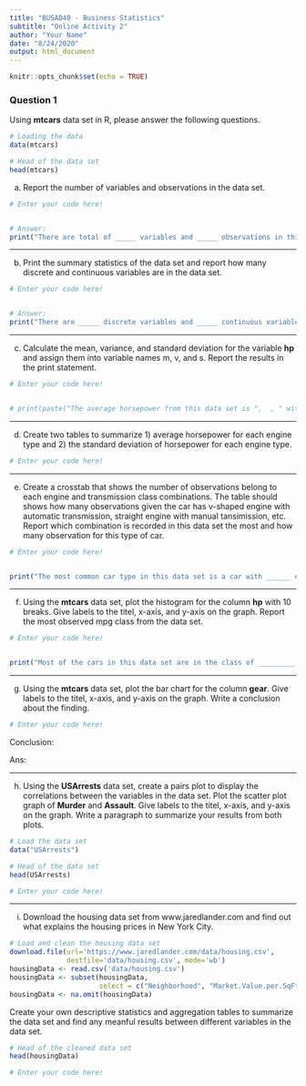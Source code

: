 ```yaml
---
title: "BUSAD40 - Business Statistics"
subtitle: "Online Activity 2"
author: "Your Name"
date: "8/24/2020"
output: html_document
---
```


```r
knitr::opts_chunk$set(echo = TRUE)
```

### Question 1

Using **mtcars** data set in R, please answer the following questions.

```r
# Loading the data
data(mtcars)

# Head of the data set
head(mtcars)
```

a. Report the number of variables and observations in the data set.

```r
# Enter your code here!


# Answer:
print("There are total of _____ variables and _____ observations in this data set.")
```

***

b. Print the summary statistics of the data set and report how many discrete and continuous variables are in the data set.

```r
# Enter your code here!


# Answer:
print("There are _____ discrete variables and _____ continuous variables in this data set.")
```

***

c. Calculate the mean, variance, and standard deviation for the variable **hp** and assign them into variable names m, v, and s. Report the results in the print statement.

```r
# Enter your code here!


# print(paste("The average horsepower from this data set is ",  , " with variance ",  , " and standard deviation",  , "."))
```

***

d. Create two tables to summarize 1) average horsepower for each engine type and 2) the standard deviation of horsepower for each engine type.

```r
# Enter your code here!


```

***

e. Create a crosstab that shows the number of observations belong to each engine and transmission class combinations. The table should shows how many observations given the car has v-shaped engine with automatic transmission, straight engine with manual tansimission, etc. Report which combination is recorded in this data set the most and how many observation for this type of car.

```r
# Enter your code here!


print("The most common car type in this data set is a car with ______ engine and _____ gears. There are total of _____ cars belong to this specification in the data set.")
```

***

f. Using the **mtcars** data set, plot the histogram for the column **hp** with 10 breaks. Give labels to the titel, x-axis, and y-axis on the graph. Report the most observed mpg class from the data set.

```r
# Enter your code here!


print("Most of the cars in this data set are in the class of _________ horsepower.")
```

***

g. Using the **mtcars** data set, plot the bar chart for the column **gear**. Give labels to the titel, x-axis, and y-axis on the graph. Write a conclusion about the finding.

```r
# Enter your code here!


```

Conclusion:

Ans: 

***

h. Using the **USArrests** data set, create a pairs plot to display the correlations between the variables in the data set. Plot the scatter plot graph of **Murder** and **Assault**. Give labels to the titel, x-axis, and y-axis on the graph. Write a paragraph to summarize your results from both plots.

```r
# Load the data set
data("USArrests")

# Head of the data set
head(USArrests)

# Enter your code here!


```

***

i. Download the housing data set from www.jaredlander.com and find out what explains the housing prices in New York City.

```r
# Load and clean the housing data set 
download.file(url='https://www.jaredlander.com/data/housing.csv',
              destfile='data/housing.csv', mode='wb')
housingData <- read.csv('data/housing.csv')
housingData <- subset(housingData, 
                      select = c("Neighborhood", "Market.Value.per.SqFt", "Boro", "Year.Built"))
housingData <- na.omit(housingData)                   
```

Create your own descriptive statistics and aggregation tables to summarize the data set and find any meanful results between different variables in the data set.

```r
# Head of the cleaned data set
head(housingData)

# Enter your code here!


```